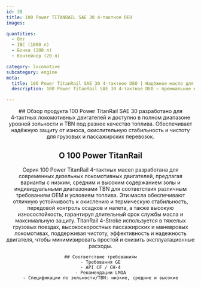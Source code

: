 ```yaml
---
id: 39
title: 100 Power TITANRAIL SAE 30 4‑тактное DEO
images:

quantities:
  - Опт
  - IBC (1000 л)
  - Бочка (208 л)
  - Контейнер (20 л)

category: locomotive
subcategory: engine
meta:
  title: 100 Power TitanRail SAE 30 4‑тактное DEO | Надёжное масло для локомотивов
  description: 100 Power TitanRail SAE 30 4‑тактное DEO — премиальное моторное масло для 4‑тактных локомотивных двигателей. Выпускается с несколькими уровнями зольности и TBN под разное качество топлива, обеспечивает надёжную защиту от износа, отличную окислительную стабильность и чистоту двигателя. Соответствует требованиям GE, API CF / CH-4 и рекомендациям LMOA.

---
```


<Header>
    ## Обзор продукта
  100 Power TitanRail SAE 30 разработано для 4‑тактных локомотивных двигателей и доступно в полном диапазоне уровней зольности и TBN под разное качество топлива. Обеспечивает надёжную защиту от износа, окислительную стабильность и чистоту для грузовых и пассажирских перевозок.
  
 ## О 100 Power TitanRail
  Серия 100 Power TitanRail 4-тактных масел разработана для современных дизельных локомотивных двигателей, предлагая варианты с низким, средним и высоким содержанием золы и индивидуальными диапазонами TBN для соответствия различным требованиям OEM и условиям топлива. Эти масла обеспечивают отличную устойчивость к окислению и термическую стабильность, передовой контроль осадков и налета, а также высокую износостойкость, гарантируя длительный срок службы масла и максимальную защиту. TitanRail 4-Stroke используется в тяжелых грузовых поездах, высокоскоростных пассажирских и маневровых локомотивах, поддерживая чистоту, эффективность и надежность двигателя, чтобы минимизировать простой и снизить эксплуатационные расходы.

    ## Соответствие требованиям
    - Требования GE
    - API CF / CH-4
    - Рекомендации LMOA
    - Спецификации по зольности/TBN: низкие, средние и высокие

</Header>
